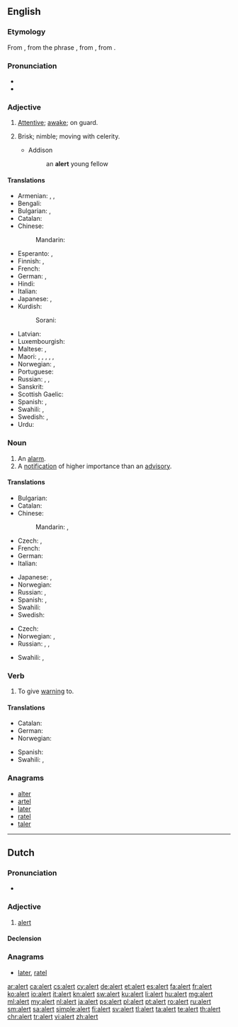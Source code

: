 ==English==

===Etymology===
From {{etyl|fr|en}} {{term|alerte||alert|lang=fr}}, from the phrase {{term|à l'erte||on the watch|lang=fr}}, from {{etyl|it|en}} {{term|all'erta||to the height|lang=it}}, from {{term|erta||lookout, tower|lang=it}}.

===Pronunciation===
* {{audio|en-us-alert.ogg|Audio (US)}}
* {{rhymes|ɜː(r)t}}

===Adjective===
{{en-adj}}

# [[attentive|Attentive]]; [[awake]]; on guard.
# {{context|obsolete|lang=en}} Brisk; nimble; moving with celerity.
#* Addison
#*: an '''alert''' young fellow

====Translations====
{{trans-top|attentive}}
* Armenian: {{t|hy|զգաստ|tr=zgast}}, {{t+|hy|արթուն|tr=art’un}}, {{t|hy|զգոն|tr=zgon}}
* Bengali: {{t|bn|সতর্ক|tr=sôtôrkô|sc=Beng}}
* Bulgarian: {{t+|bg|бдителен}}, {{t+|bg|внимателен}}
* Catalan: {{t|ca|vigilant}}
* Chinese:
*: Mandarin: {{t+|cmn|警惕|tr=jǐngtì|sc=Hani}}
* Esperanto: {{t|eo|vigla}}, {{t|eo|mallaca}}
* Finnish: {{t|fi|virkeä}}, {{t|fi|pirteä}}
* French: {{t+|fr|alerte}}
* German: {{t+|de|aufmerksam}}, {{t+|de|wachsam}}
* Hindi: {{t|hi|सतर्क|tr=satark|sc=Deva}}
* Italian: {{t|it|allerta}}
* Japanese: {{t+|ja|機敏|tr=きびんな, kibin na|alt=機敏な|sc=Jpan}}, {{t+|ja|警戒|tr=けいかいする, keikai suru|alt=警戒する|sc=Jpan}}
* Kurdish:
*: Sorani: {{t|ku|وریا|tr=wirya|sc=ku-Arab}}
{{trans-mid}}
* Latvian: {{t|lv|modrs}}
* Luxembourgish: {{t|lb|aläert}}
* Maltese: {{t|mt|attent|m}}, {{t|mt|attenta|f}}
* Maori: {{t|mi|matawhiuwhiu}}, {{t|mi|hiwa}}, {{t|mi|mataara}}, {{t|mi|ohiti}}, {{t|mi|ohitu}}, {{t|mi|matatū}}
* Norwegian: {{t+|no|oppmerksom}}, {{t+|no|våken}}
* Portuguese: {{t+|pt|alerta}}
* Russian: {{t+|ru|бдительный|tr=bdítelʹnyj|sc=Cyrl}}, {{t+|ru|внимательный|tr=vnimátelʹnyj|sc=Cyrl}}, {{t+|ru|настороженный|tr=nastoróžennyj|sc=Cyrl}}
* Sanskrit: {{t|sa|सतर्क|tr=satarka|sc=Deva}}
* Scottish Gaelic: {{t|gd|grad}}
* Spanish: {{t+|es|alerto}}, {{t|es|vigilante}}
* Swahili: {{t+|sw|chonjo}}, {{t+|sw|tahadhari}}
* Swedish: {{t+|sv|alert}}, {{t+|sv|vaken}}
* Urdu: {{t|ur|سترک|tr=satark|sc=ur-Arab}}
{{trans-bottom}}

===Noun===
{{en-noun}}

# An [[alarm]].
# A [[notification]] of higher importance than an [[advisory]].

====Translations====
{{trans-top|an alarm}}
* Bulgarian: {{t+|bg|тревога}}
* Catalan: {{t|ca|alerta|f}}
* Chinese:
*: Mandarin: {{t+|cmn|警報|sc=Hani}}, {{t|cmn|警报|tr=jǐngbào|sc=Hani}}
* Czech: {{t|cs|výstraha|f}}, {{t|cs|poplach|m}}
* French: {{t+|fr|alarme|f}}
* German: {{t+|de|Alarm|m}}
* Italian: {{t+|it|allarme|m}}
{{trans-mid}}
* Japanese: {{t+|ja|警告|tr=けいこく, keikoku|sc=Jpan}}, {{t|ja|警報|tr=けいほう, keihō|sc=Jpan}}
* Norwegian: {{t+|no|alarm|m}}
* Russian: {{t+|ru|тревога|f|tr=trevóga|sc=Cyrl}}, {{t+|ru|сигнализация|f|tr=signalizácija|sc=Cyrl}} {{qualifier|alarm system}}
* Spanish: {{t+|es|alerta|f}}, {{t+|es|alarma|f}}
* Swahili: {{t+|sw|tahadhari}}
* Swedish: {{t+|sv|larm|n}}
{{trans-bottom}}

{{trans-top|a notification}}
* Czech: {{t|cs|upozornění|n}}
* Norwegian: {{t+|no|advarsel|m}}, {{t+|no|varsel|n}}
* Russian: {{t+|ru|предупреждение|n|tr=predupreždénije|sc=Cyrl}}, {{t+|ru|оповещение|n|tr=opoveščénije|sc=Cyrl}}, {{t+|ru|сообщение|n|tr=soobščénije|sc=Cyrl}}
{{trans-mid}}
* Swahili: {{t+|sw|chonjo}}, {{t+|sw|tahadhari}}
{{trans-bottom}}

===Verb===
{{en-verb}}

# To give [[warning]] to.

====Translations====
{{trans-top|to give warning to}}
* Catalan: {{t+|ca|alertar}}
* German: {{t+|de|verständigen}}
* Norwegian: {{t+|no|varsle}}
{{trans-mid}}
* Spanish: {{t+|es|alertar}}
* Swahili: {{t+|sw|chonjo}}, {{t+|sw|tahadhari}}
{{trans-bottom}}

===Anagrams===
* [[alter#English|alter]]
* [[artel#English|artel]]
* [[later#English|later]]
* [[ratel#English|ratel]]
* [[taler#English|taler]]

----

==Dutch==

===Pronunciation===
* {{audio|Nl-alert.ogg|audio}}

===Adjective===
{{nl-adj}}

# [[#English|alert]]

====Declension====
{{nl-decl-adj}}

===Anagrams===
* [[later#Dutch|later]], [[ratel#Dutch|ratel]]

[[ar:alert]]
[[ca:alert]]
[[cs:alert]]
[[cy:alert]]
[[de:alert]]
[[et:alert]]
[[es:alert]]
[[fa:alert]]
[[fr:alert]]
[[ko:alert]]
[[io:alert]]
[[it:alert]]
[[kn:alert]]
[[sw:alert]]
[[ku:alert]]
[[li:alert]]
[[hu:alert]]
[[mg:alert]]
[[ml:alert]]
[[my:alert]]
[[nl:alert]]
[[ja:alert]]
[[ps:alert]]
[[pl:alert]]
[[pt:alert]]
[[ro:alert]]
[[ru:alert]]
[[sm:alert]]
[[sa:alert]]
[[simple:alert]]
[[fi:alert]]
[[sv:alert]]
[[tl:alert]]
[[ta:alert]]
[[te:alert]]
[[th:alert]]
[[chr:alert]]
[[tr:alert]]
[[vi:alert]]
[[zh:alert]]